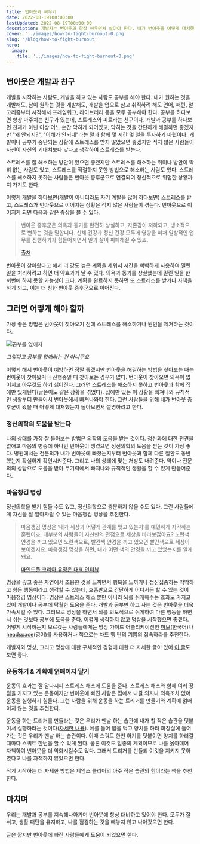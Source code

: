 ```yaml
---  
title: 번아웃과 싸우기
date: 2022-08-19T00:00:00
lastUpdated: 2022-08-19T00:00:00
description: 개발자는 번아웃과 항상 싸우면서 살아야 한다. 내가 번아웃을 어떻게 대처했는지, 지금은 어떻게 살고 있는지 회고하는 글을 써본다.  
cover: '../images/how-to-fight-burnout-0.png'
slug: '/blog/how-to-fight-burnout'
hero:
  image:
    file: '../images/how-to-fight-burnout-0.png'
---
```


## 번아웃은 개발과 친구

개발을 시작하는 사람도, 개발을 하고 있는 사람도 공부를 해야 한다. 내가 원하는 것을 개발해도, 남이 원하는 것을 개발해도, 개발을 업으로 삼고 취직하려 해도 언어, 패턴, 알고리즘부터 시작해서 프레임워크, 라이브러리 등을 모두 공부해야 한다. 공부를 하다보면 항상 마주치는 친구가 있는데, 스트레스와 피로라는 친구이다. 개발과 공부를 하다보면 천재가 아닌 이상 어느 순간 막히게 되어있고, 막히는 것을 간단하게 해결하면 좋겠지만 "왜 안되지?", "이해가 안되네"라는 말과 함께 몇 시간 몇 일을 투자하기 마련이다. 개발이나 공부가 중단되는 상황에 스트레스를 받지 않았으면 좋겠지만 적지 않은 사람들이 자신이 자신의 기대치보다 낮다고 생각하여 스트레스를 받는다.

스트레스를 잘 해소하는 방안이 있으면 좋겠지만 스트레스를 해소하는 취미나 방안이 딱히 없는 사람도 있고, 스트레스를 적절하지 못한 방법으로 해소하는 사람도 있다. 스트레스를 해소하지 못하는 사람들은 번아웃 증후군으로 연결되어 정신적으로 위험한 상황까지 가기도 한다.

이렇게 개발을 하다보면(개발이 아니더라도 자기 계발을 많이 하다보면) 스트레스를 받고, 스트레스가 번아웃으로 이어지는 상황은 적지 않은 사람들이 겪는다. 번아웃으로 이어지게 되면 다음과 같은 증상을 볼 수 있다.

> 번아웃 증후군은 의욕과 동기를 완전히 상실하고, 자존감이 저하되고, 냉소적으로 변하는 것을 말합니다. 신체 건강과 정신 건강 모두에 영향을 미쳐 일상적인 업무를 진행하기가 힘들어지면서 일과 삶이 피폐해질 수 있죠.
>  
> [출처](https://experience.dropbox.com/ko-kr/resources/burnout)

번아웃이 찾아왔다고 해서 더 강도 높은 계획을 세워서 시간을 빡빡하게 사용하여 밀린 일을 처리하려고 하면 더 악효과가 날 수 있다. 의욕과 동기를 상실했는데 밀린 일을 한꺼번에 하지 못할 가능성이 크다. 계획을 완료하지 못하면 또 스트레스를 받거나 자책을 하게 되고, 이는 더 심한 번아웃 증후군으로 이어진다.

## 그러면 어떻게 해야 할까

가장 좋은 방법은 번아웃이 찾아오기 전에 스트레스를 해소하거나 원인을 제거하는 것이다. 

![공부를 없애자](../images/how-to-fight-burnout-1.jpg)

_그렇다고 공부를 없애라는 건 아니구요_

이렇게 해서 번아웃이 예방하면 정말 좋겠지만 번아웃을 해결하는 방법을 찾아보는 때는 번아웃이 찾아왔거나 진행중일 때 찾아보는 경우가 많다. 번아웃이 찾아오면 의욕이 없어지고 아무것도 하기 싫어진다. 그러면 스트레스를 해소하지 못하고 번아웃과 함께 집에만 있게된다(글쓴이도 같은 상황을 겪었다). 집에만 있는 이 상황을 빠져나와 규칙적인 생활부터 만들어서 번아웃에서 빠져나와야 한다. 그런 사람들을 위해 내가 번아웃 증후군이 왔을 때 어떻게 대처했는지 돌아보면서 설명하려고 한다.

### 정신의학의 도움을 받는다

나의 상태를 가장 잘 돌아보는 방법은 의학의 도움을 받는 것이다. 정신과에 대한 편견을 없애고 마음의 병중에 하나인 번아웃이 생겼으면 정신의학의 도움을 받는 것이 가장 좋다. 병원에서는 전문의가 내가 번아웃에 빠졌는지부터 번아웃과 함께 다른 질환도 동반했는지 확실하게 확인시켜준다. 그리고 나의 상태에 맞는 처방도 내려준다. 약이나 전문의의 상담으로 도움을 받아 무기력에서 빠져나와 규칙적인 생활을 할 수 있게 만들어준다. 

### 마음챙김 명상

정신의학을 받기 힘들 수도 있고, 정신의학으로 충분하지 않을 수도 있다. 그런 사람들에게 자신을 잘 알아차릴 수 있는 마음챙김 명상을 추천한다.

> 마음챙김 명상은 ‘내가 세상과 어떻게 관계를 맺고 있는지’를 예민하게 자각하는 훈련이죠. 대부분의 사람들이 자신만의 관점으로 세상을 바라보잖아요? 노란색 안경을 끼고 있으면 노란색으로, 빨간색 안경을 끼고 있으면 빨간색으로 세상이 보이겠지요. 마음챙김 명상을 하면, 내가 어떤 색의 안경을 끼고 있었는지를 알게 돼요.
>
> [마인드풀 코리아 유정은 대표 인터뷰](https://ppss.kr/archives/242738)

명상을 깊고 좋은 자연에서 조용한 것을 느끼면서 행복을 느끼거나 정신집중하는 딱딱하고 힘든 행동이라고 생각할 수 있는데, 호흡만으로 간단하게 어디서든 할 수 있는 것이 마음챙김 명상이다. 명상은 스트레스 해소 뿐만 아니라 뇌를 쉬게해주는 효과도 가지고 있어 개발이나 공부에 탁월한 도움을 준다. 개발과 공부만 하고 사는 것은 번아웃을 더욱 가속시킬 수 있다. 그러므로 명상을 하면서 뇌를 의도적으로 쉬게하여 다른 행동을 하면서 쉬는 것보다 공부에 도움을 준다. 어렵게 생각하지 않고 명상을 시작했으면 좋겠다. 어떻게 시작하는지 모르겠는 사람들에게는 명상 가이드 어플리케이션인 [마보](https://play.google.com/store/apps/details?id=com.mabopractice.app&hl=ko&gl=US)(한국어)나 [headspace](https://play.google.com/store/apps/details?id=com.getsomeheadspace.android&hl=ko&gl=US)(영어)를 사용하거나 책으로는 차드 멩 탄의 기쁨의 접속하라를 추천한다.

개발자와 명상, 그리고 명상에 대한 구체적인 경험에 대한 더 자세한 글이 있어 [이 글](https://blog.shiren.dev/2020-03-24-%EA%B0%9C%EB%B0%9C%EC%9E%90%EC%99%80%EB%AA%85%EC%83%81/)도 보면 좋다.

### 운동하기 & 계획에 얽매이지 말기

운동의 효과는 잘 알다시피 스트레스 해소에 도움을 준다. 스트레스 해소와 함께 여러 장점을 가지고 있는 운동이지만 번아웃에 빠진 사람은 집에서 나갈 의지나 의욕조차 없어 운동을 실행하기 힘들다. 그런 사람을 위해 운동을 하는 트리거를 만들기와 계획에 얽매이지 않는 것을 추천한다. 

운동을 하는 트리거를 만들라는 것은 우리가 맨날 하는 습관에 내가 할 작은 습관을 덧붙여서 실행하라는 것이다([자세한 내용](https://www.youtube.com/watch?v=75d_29QWELk)). 예를 들어 밥을 먹고 양치를 하러 화장실에 들어가는 것은 우리가 맨날 하는 습관이다. 이때 스쿼트 한번 하기를 덧붙이면 양치를 하러갈때마다 스쿼트 한번을 할 수 있게 된다. 물론 이것도 일종의 계획이므로 나를 옭아매어 자책하여 번아웃을 더 악화시킬수도 있다. 그래서 트리거를 만들되 이것을 지키지 못하였다고 나를 자책하지 않았으면 한다.

작게 시작하는 더 자세한 방법은 제임스 클리어의 아주 작은 습관의 힘이라는 책을 추천한다.

## 마치며

우리는 개발과 공부를 지속해나아가며 번아웃에 항상 대비하고 있어야 한다. 모두가 잘 쉬고, 생활 패턴을 유지하고, 나를 점검하는 것을 빼놓지 않고 나아갔으면 한다.

글은 짧지만 번아웃에 빠진 사람들에게 도움이 되었으면 한다.